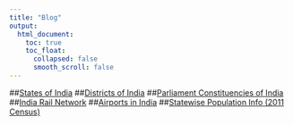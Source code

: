 ```yaml
---
title: "Blog"
output:
  html_document:
    toc: true
    toc_float:
      collapsed: false
      smooth_scroll: false
---
```


##[States of India](statesofindia.html)
##[Districts of India](districtsofindia.html)
##[Parliament Constituencies of India](parliamentconstituencies.html)
##[India Rail Network](indianrailwaynetwork.html)
##[Airports in India](indianairports.html)
##[Statewise Population Info (2011 Census)](populationdata.html)
